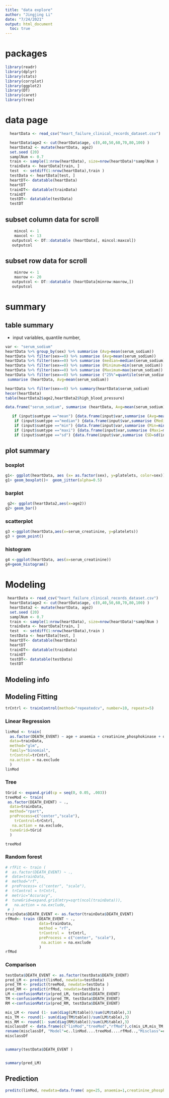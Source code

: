 ```yaml
---
title: "data explore"
author: "Jingjing Li"
date: "7/24/2021"
output: html_document
  toc: true
---
```

# packages
```r
library(readr)
library(dplyr)
library(stats)
library(corrplot)
library(ggplot2)
library(DT)
library(caret)
library(tree)
```


# data page 
```r
  heartData <- read_csv("heart_failure_clinical_records_dataset.csv")

  heartData$age2 <- cut(heartData$age, c(0,40,50,60,70,80,100) )
  heartData2 <- mutate(heartData, age2)
  set.seed (20)
  samplNum <- 0.7
  train <- sample(1:nrow(heartData), size=nrow(heartData)*samplNum )
  trainData <- heartData[train, ]
  test  <- setdiff(1:nrow(heartData),train )
  testData <- heartData[test, ]
  heartDT<- datatable(heartData)
  heartDT
  trainDT<- datatable(trainData)
  trainDT
  testDT<- datatable(testData)
  testDT
```
## subset column data for scroll

```r

    mincol <- 1
    maxcol <- 13
   outputcol <- DT::datatable (heartData[, mincol:maxcol])
   outputcol
```

## subset row data for scroll

```r

    minrow <- 1
    maxrow <- 20
   outputcol <- DT::datatable (heartData[minrow:maxrow,])
   outputcol
```

# summary
## table summary 
* input variables, quantile number, 
```r
var <- "serum_sodium"
heartData %>% group_by(sex) %>% summarise (Avg=mean(serum_sodium))
heartData %>% filter(sex==0) %>% summarise (Avg=mean(serum_sodium))
heartData %>% filter(sex==0) %>% summarise (median=median(serum_sodium))
heartData %>% filter(sex==0) %>% summarise (Minimum=min(serum_sodium))
heartData %>% filter(sex==0) %>% summarise (Maximum=max(serum_sodium))
heartData %>% filter(sex==0) %>% summarise ("25%"=quantile(serum_sodium, 0.25))
 summarise (heartData, Avg=mean(serum_sodium))

heartData %>% filter(sex==0) %>% summary(heartData$serum_sodium)
hecor(heartData)
table(heartData2$age2,heartData2$high_blood_pressure)

data.frame("serum_sodium", summarise (heartData, Avg=mean(serum_sodium)))

   if (input$sumtype =="mean") {data.frame(input$var,summarise (Avg=mean(input$var)))}
    if (input$sumtype =="median") {data.frame(input$var,summarise (Median=median(input$var)))}
    if (input$sumtype =="min") {data.frame(input$var,summarise (Min=min(input$var)))}
    if (input$sumtype =="maxi") {data.frame(input$var,summarise (Maxi=max(input$var)))}
    if (input$sumtype =="sd") {data.frame(input$var,summarise (SD=sd(input$var)))}

```
## plot summary
### boxplot
```r
g1<- ggplot(heartData, aes (x= as.factor(sex), y=platelets, color=sex))
g1+ geom_boxplot()+  geom_jitter(alpha=0.5)
```

### barplot
```r
 g2<- ggplot(heartData2,aes(x=age2))
g2+ geom_bar()

```

### scatterplot
```r
g3 <-ggplot(heartData,aes(x=serum_creatinine, y=platelets))
g3 + geom_point()
```

### histogram
```r
g4 <-ggplot(heartData, aes(x=serum_creatinine))
g4+geom_histogram()
```
# Modeling  
```r
 heartData <- read_csv("heart_failure_clinical_records_dataset.csv")
  heartData$age2 <- cut(heartData$age, c(0,40,50,60,70,80,100) )
  heartData2 <- mutate(heartData, age2)
  set.seed (20)
  samplNum <- 0.7
  train <- sample(1:nrow(heartData), size=nrow(heartData)*samplNum )
  trainData <- heartData[train, ]
  test  <- setdiff(1:nrow(heartData),train )
  testData <- heartData[test, ]
  heartDT<- datatable(heartData)
  heartDT
  trainDT<- datatable(trainData)
  trainDT
  testDT<- datatable(testData)
  testDT
```

## Modeling info  
## Modeling Fitting
```r

trCntrl <- trainControl(method="repeatedcv", number=10, repeats=5)
```

### Linear Regression
```r
linMod <- train(
  as.factor(DEATH_EVENT) ~ age + anaemia + creatinine_phosphokinase + diabetes + ejection_fraction  , 
  data=trainData, 
  method="glm",
  family="binomial",
  trControl=trCntrl,
  na.action = na.exclude
  )
linMod

```

### Tree
```r
tGrid <- expand.grid(cp = seq(0, 0.05, .003))
treeMod <- train(
 as.factor(DEATH_EVENT) ~ ., 
  data=trainData, 
  method="rpart",
  preProcess=c("center","scale"),
    trControl=trCntrl,
   na.action = na.exclude,
  tuneGrid=tGrid
  )

treeMod
```

### Random forest
```r
# rfFit <- train (
#  as.factor(DEATH_EVENT) ~ ., 
#  data=trainData,
#  method="rf",
#  preProcess= c("center", "scale"),
#  trControl = trCntrl,
#  metric="Accuracy",
#  tuneGrid=expand.grid(mtry=sqrt(ncol(trainData))),
#   na.action = na.exclude,
 # )
trainData$DEATH_EVENT <- as.factor(trainData$DEATH_EVENT)
rfMod<- train (DEATH_EVENT ~ ., 
               data=trainData,
               method = "rf",
               trControl =  trCntrl,
               preProcess = c("center", "scale"),
                na.action = na.exclude
               )
rfMod

```
### Comparison
```r
testData$DEATH_EVENT <- as.factor(testData$DEATH_EVENT)
pred_LM <- predict(linMod, newdata=testData)
pred_TM <- predict(treeMod, newdata=testData )
pred_RM <- predict(rfMod, newdata=testData )
LM <-confusionMatrix(pred_LM, testData$DEATH_EVENT)
TM <-confusionMatrix(pred_TM, testData$DEATH_EVENT)
RM <-confusionMatrix(pred_RM, testData$DEATH_EVENT)

mis_LM <- round (1- sum(diag(LM$table))/sum(LM$table),3)
mis_TM <- round(1- sum(diag(TM$table))/sum(LM$table),3)
mis_RM <- round(1- sum(diag(RM$table))/sum(LM$table),3)
misclassDf <- data.frame(c("linMod","treeMod","rfMod"),c(mis_LM,mis_TM, mis_RM))
rename(misclassDf, "Model"=c..linMod....treeMod....rfMod..,"Misclass"=c.mis_LM..mis_TM..mis_RM.)  
misclassDf


summary(testData$DEATH_EVENT )


summary(pred_LM)
```

## Prediction
```r
preditc(linMod, newdata=data.frame( age=25, anaemia=1,creatinine_phosphokinase=, diabetes, ejection_fraction = , high_blood_pressure =, platelets = serum_creatinine =,serum_sodium =sex =smoking = time =)))

```

